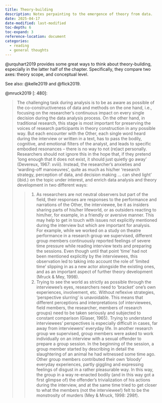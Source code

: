 ```yaml
---
title: Theory-building
description: Notes perpainting to the emergence of theory from data.
date: 2025-04-17
date-modified: last-modified
toc-depth: 6
toc-expand: 3
reference-location: document
categories: 
  - reading
  - general thoughts
---
```


@urquhart2019 provides some great ways to think about theory-building, especially in the latter half of the chapter.
Specifically, they compare two axes: theory scope, and conceptual level.

See also: @kelle2019 and @flick2019.

@mruck2019 [: 480]:

> The challenging task during analysis is to be as aware as possible of the co-constructiveness of data and methods on the one hand, i.e., focusing on the researcher's continuous impact on every single decision during the data analysis process. On the other hand, in traditional research, this stage is most important for preserving the voices of research participants in theory construction in any possible way.
> But each encounter with the Other, each single word heard during the interview or written in a text, has to pass the bodily, cognitive, and emotional filters of the analyst, and leads to specific embodied resonances – there is no way to not (re)act personally.
> Researchers should not ignore this in the hope that, if they pretend ‘long enough that it does not exist, it should just quietly go away’ (Devereux, 1967: xviii).
> Instead, the researcher's anxieties and ‘warding-off manoeuvres’, quite as much as his/her ‘research strategy, perception of data, and decision making … can shed light’ (ibid.) on the topic under interest, and enrich data analysis and theory development in two different ways:
>
>> 1. As researchers are not neutral observers but part of the field, their responses are responses to the performance and narrations of the Other, the interviewee, be it as insiders sharing parts of his/her lifeworld, or as outsiders reacting to him/her, for example, in a friendly or aversive manner. This may help to get in touch with issues not explicitly mentioned during the interview but which are important for analysis. For example, while we worked on a study on theatre performance in a research group we supervised, different group members continuously reported feelings of severe time pressure while reading interview texts and preparing the sessions. Even though until that point ‘time’ had not been mentioned explicitly by the interviewees, this observation led to taking into account the role of ‘limited time’ slipping in as a new actor alongside the existing ones, and as an important aspect of further theory development (Mruck & Mey, 1998).
>> 2. Trying to see the world as strictly as possible through the interviewee's eyes, researchers need to ‘bracket’ one's own experiences, involvement, etc. Without reflexive strategies, ‘perspective slurring’ is unavoidable. This means that different perceptions and interpretations (of interviewees, field members, the researcher, members of research groups) need to be taken seriously and subjected to constant comparison (Glaser, 1965). Trying to understand interviewees’ perspectives is especially difficult in cases, far away from interviewers’ everyday life. In another research group we supervised, group members were asked to work individually on an interview with a sexual offender to prepare a group session. In the beginning of the session, a group member started by describing in detail the slaughtering of an animal he had witnessed some time ago. Other group members contributed their own ‘bloody’ everyday experiences, partly giggling and expressing feelings of disgust in a rather pleasurable way. In this way, the group in a way re-enacted bodily (and in this way got a first glimpse of) the offender's trivialization of his actions during the interview, and at the same time tried to get closer to what the members (not the interviewee!) felt to be the monstrosity of murders (Mey & Mruck, 1998: 298f).

